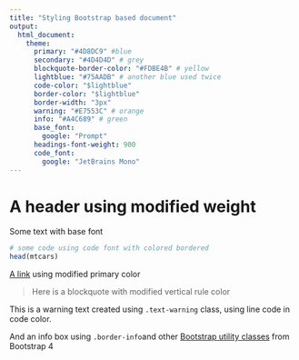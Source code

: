```yaml
---
title: "Styling Bootstrap based document"
output:
  html_document:
    theme:
      primary: "#4D8DC9" #blue
      secondary: "#4D4D4D" # grey
      blockquote-border-color: "#FDBE4B" # yellow
      lightblue: "#75AADB" # another blue used twice
      code-color: "$lightblue"
      border-color: "$lightblue"
      border-width: "3px"
      warning: "#E7553C" # orange
      info: "#A4C689" # green
      base_font:
        google: "Prompt"
      headings-font-weight: 900
      code_font:
        google: "JetBrains Mono"
---
```

  
# A header using modified weight

Some text with base font

```r
# some code using code font with colored bordered
head(mtcars)
```

[A link](https://pkgs.rstudio.com/bslib) using modified primary color

> Here is a blockquote with modified vertical rule color

:::text-warning
This is a warning text created using `.text-warning` class, using line code in code color.
:::

:::{.border .border-info .rounded .pt-3 .text-center .bg-light}
And an info box using `.border-info`and other [Bootstrap utility classes](https://rstudio.github.io/bslib/articles/utility-classes.html) from Bootstrap 4 
:::
